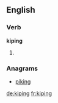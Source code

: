 ==English==

===Verb===
'''kiping'''

# {{present participle of|kipe}}

===Anagrams===
* [[piking#English|piking]]

[[de:kiping]]
[[fr:kiping]]